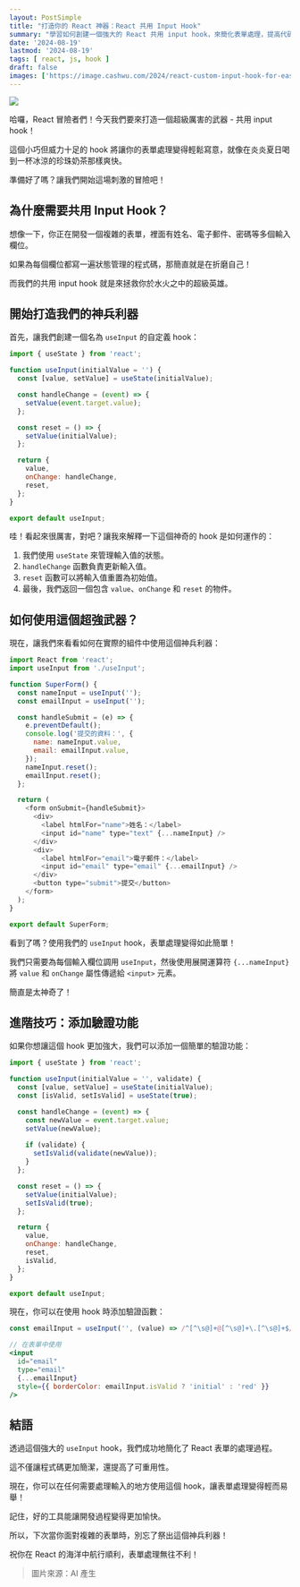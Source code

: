 ```yaml
---
layout: PostSimple
title: "打造你的 React 神器：React 共用 Input Hook"
summary: "學習如何創建一個強大的 React 共用 input hook，來簡化表單處理，提高代碼可重用性，還可以添加驗證功能。"
date: '2024-08-19'
lastmod: '2024-08-19'
tags: [ react, js, hook ]
draft: false
images: ['https://image.cashwu.com/2024/react-custom-input-hook-for-easy-form-handling/cover.webp']
---
```


![](https://image.cashwu.com/2024/react-custom-input-hook-for-easy-form-handling/cover.webp)

哈囉，React 冒險者們！今天我們要來打造一個超級厲害的武器 - 共用 input hook！

這個小巧但威力十足的 hook 將讓你的表單處理變得輕鬆寫意，就像在炎炎夏日喝到一杯冰涼的珍珠奶茶那樣爽快。

準備好了嗎？讓我們開始這場刺激的冒險吧！

## 為什麼需要共用 Input Hook？

想像一下，你正在開發一個複雜的表單，裡面有姓名、電子郵件、密碼等多個輸入欄位。

如果為每個欄位都寫一遍狀態管理的程式碼，那簡直就是在折磨自己！

而我們的共用 input hook 就是來拯救你於水火之中的超級英雄。

## 開始打造我們的神兵利器

首先，讓我們創建一個名為 `useInput` 的自定義 hook：

```javascript:useInput.js
import { useState } from 'react';

function useInput(initialValue = '') {
  const [value, setValue] = useState(initialValue);

  const handleChange = (event) => {
    setValue(event.target.value);
  };

  const reset = () => {
    setValue(initialValue);
  };

  return {
    value,
    onChange: handleChange,
    reset,
  };
}

export default useInput;
```

哇！看起來很厲害，對吧？讓我來解釋一下這個神奇的 hook 是如何運作的：

1. 我們使用 `useState` 來管理輸入值的狀態。
2. `handleChange` 函數負責更新輸入值。
3. `reset` 函數可以將輸入值重置為初始值。
4. 最後，我們返回一個包含 `value`、`onChange` 和 `reset` 的物件。

## 如何使用這個超強武器？

現在，讓我們來看看如何在實際的組件中使用這個神兵利器：

```jsx:form.js
import React from 'react';
import useInput from './useInput';

function SuperForm() {
  const nameInput = useInput('');
  const emailInput = useInput('');

  const handleSubmit = (e) => {
    e.preventDefault();
    console.log('提交的資料：', {
      name: nameInput.value,
      email: emailInput.value,
    });
    nameInput.reset();
    emailInput.reset();
  };

  return (
    <form onSubmit={handleSubmit}>
      <div>
        <label htmlFor="name">姓名：</label>
        <input id="name" type="text" {...nameInput} />
      </div>
      <div>
        <label htmlFor="email">電子郵件：</label>
        <input id="email" type="email" {...emailInput} />
      </div>
      <button type="submit">提交</button>
    </form>
  );
}

export default SuperForm;
```

看到了嗎？使用我們的 `useInput` hook，表單處理變得如此簡單！

我們只需要為每個輸入欄位調用 `useInput`，然後使用展開運算符 `{...nameInput}` 將 `value` 和 `onChange` 屬性傳遞給 `<input>` 元素。

簡直是太神奇了！

## 進階技巧：添加驗證功能

如果你想讓這個 hook 更加強大，我們可以添加一個簡單的驗證功能：

```javascript:useInput.js
import { useState } from 'react';

function useInput(initialValue = '', validate) {
  const [value, setValue] = useState(initialValue);
  const [isValid, setIsValid] = useState(true);

  const handleChange = (event) => {
    const newValue = event.target.value;
    setValue(newValue);
    
    if (validate) {
      setIsValid(validate(newValue));
    }
  };

  const reset = () => {
    setValue(initialValue);
    setIsValid(true);
  };

  return {
    value,
    onChange: handleChange,
    reset,
    isValid,
  };
}

export default useInput;
```

現在，你可以在使用 hook 時添加驗證函數：

```jsx
const emailInput = useInput('', (value) => /^[^\s@]+@[^\s@]+\.[^\s@]+$/.test(value));

// 在表單中使用
<input
  id="email"
  type="email"
  {...emailInput}
  style={{ borderColor: emailInput.isValid ? 'initial' : 'red' }}
/>
```

## 結語

透過這個強大的 `useInput` hook，我們成功地簡化了 React 表單的處理過程。

這不僅讓程式碼更加簡潔，還提高了可重用性。

現在，你可以在任何需要處理輸入的地方使用這個 hook，讓表單處理變得輕而易舉！

記住，好的工具能讓開發過程變得更加愉快。

所以，下次當你面對複雜的表單時，別忘了祭出這個神兵利器！

祝你在 React 的海洋中航行順利，表單處理無往不利！

> 圖片來源：AI 產生